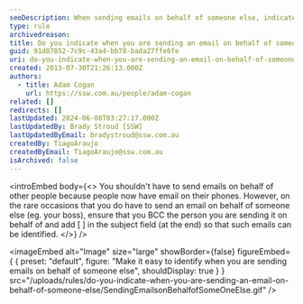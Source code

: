 ```yaml
---
seoDescription: When sending emails on behalf of someone else, indicate it with a [ ] at the end of the subject line and BCC the person.
type: rule
archivedreason:
title: Do you indicate when you are sending an email on behalf of someone else?
guid: 91d87852-7c9c-43a4-bb78-bada27ffe6fe
uri: do-you-indicate-when-you-are-sending-an-email-on-behalf-of-someone-else
created: 2013-07-30T21:26:13.000Z
authors:
  - title: Adam Cogan
    url: https://ssw.com.au/people/adam-cogan
related: []
redirects: []
lastUpdated: 2024-06-08T03:27:17.000Z
lastUpdatedBy: Brady Stroud [SSW]
lastUpdatedByEmail: bradystroud@ssw.com.au
createdBy: TiagoAraujo
createdByEmail: TiagoAraujo@ssw.com.au
isArchived: false
---
```


<introEmbed
  body={<>
You shouldn't have to send emails on behalf of other people because people now have email on their phones. However, on the rare occasions that you do have to send an email on behalf of someone else (eg. your boss), ensure that you BCC the person you are sending it on behalf of and add [ ] in the subject field (at the end) so that such emails can be identified.
  </>}
/>

<imageEmbed
  alt="Image"
  size="large"
  showBorder={false}
  figureEmbed={ {
    preset: "default",
    figure: "Make it easy to identify when you are sending emails on behalf of someone else",
    shouldDisplay: true
  } }
  src="/uploads/rules/do-you-indicate-when-you-are-sending-an-email-on-behalf-of-someone-else/SendingEmailsonBehalfofSomeOneElse.gif"
/>
